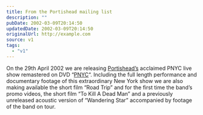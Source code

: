 ```yaml
---
title: From the Portishead mailing list
description: ""
pubDate: 2002-03-09T20:14:50
updatedDate: 2002-03-09T20:14:50
originalUrl: http://example.com
source: v1
tags:
  - "v1"
---
```


On the 29th April 2002 we are releasing [Portishead&#8217;s][1] acclaimed PNYC live show remastered on DVD &#8220;[PNYC][2]&#8220;. Including the full length performance and documentary footage of this extraordinary New York show we are also making available the short film &#8220;Road Trip&#8221; and for the first time the band&#8217;s promo videos, the short film &#8220;To Kill A Dead Man&#8221; and a previously unreleased acoustic version of &#8220;Wandering Star&#8221; accompanied by footage of the band on tour.

[1]: http://www.portishead.co.uk/
[2]: http://www.portishead.co.uk/PDVD/
